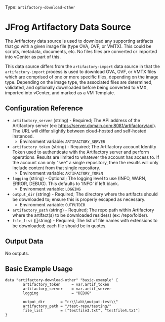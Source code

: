Type: `artifactory-download-other`

# JFrog Artifactory Data Source

The Artifactory data source is used to download any supporting artifacts that go with a given image file (type OVA, OVF, or VMTX). This could be scripts, metadata, documents, etc. No files files are converted or imported into vCenter as part of this.

This data source differs from the `artifactory-import` data source in that the `artifactory-import` process is used to download OVA, OVF, or VMTX files which are comprised of one or more specific files, depending on the image type. Depending on the image type, the associated files are determined, validated, and optionally downloaded before being converted to VMX, imported into vCenter, and marked as a VM Template.


## Configuration Reference

- `artifactory_server` (string) - Required; The API address of the Artifactory server (ex: https://server.domain.com:8081/artifactory/api). The URL will differ slightly between cloud-hosted and self-hosted instanced.
    * Environment variable: `ARTIFACTORY_SERVER`
- `artifactory_token` (string) - Required; The Artifactory account Identity Token used to authenticate with the Artifactory server and perform operations. Results are limited to whatever the account has access to. If the account can only "see" a single repository, then the results will only include content from that single repository.
    * Environment variable: `ARTIFACTORY_TOKEN`
- `logging` (string) - Optional; The logging level to use (INFO, WARN, ERROR, DEBUG). This defaults to 'INFO' if left blank.
    * Environment variable: `LOGGING`
- `output_dir` (string) - Required; The directory where the artifacts should be downloaded to; ensure this is properly escaped as necessary.
    * Environment variable: `OUTPUTDIR`
- `artifactory_path` (string) - Required; The repo path within Artifactory where the artifact(s) to be downloaded reside(s) (ex: /repo/folder).
- `file_list` ([]string) - Required; The list of file names with extensions to be downloaded; each file should be in quotes.

## Output Data

No outputs.


## Basic Example Usage

```hcl
data "artifactory-download-other" "basic-example" {
		artifactory_token     = var.artif_token  
		artifactory_server    = var.artif_server
		logging               = "DEBUG"

		output_dir       = "c:\\lab\\output-test\\"
		artifactory_path = "/test-repo/testing/"
		file_list        = ["testfile3.txt", "testfile4.txt"]
}
```


